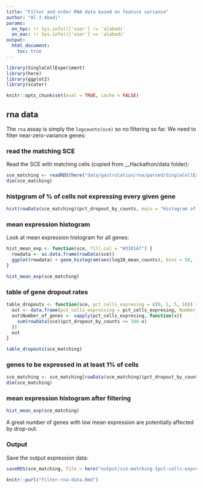```yaml
---
title: "Filter and order RNA data based on feature variance"
author: "Al J Abadi"
params:
  on_hpc: !r Sys.info()['user'] != 'alabadi'
  on_mac: !r Sys.info()['user'] == 'alabadi'
output:
  html_document:
    toc: true
---
```


```r
library(SingleCellExperiment)
library(here)
library(ggplot2)
library(scater)
```


```r
knitr::opts_chunk$set(eval = TRUE, cache = FALSE)
```

## rna data

The `rna` assay is simply the `logcounts(sce)` so no filtering so far. We need to filter near-zero-variance genes:

### read the matching SCE

Read the SCE with matching cells (copied from __Hackathon/data folder):

```r
sce_matching <- readRDS(here("data/gastrulation/rna/parsed/SingleCellExperiment_matching-cells.rds"))
dim(sce_matching)
```

### histpgram of % of cells not expressing every given gene

```r
hist(rowData(sce_matching)$pct_dropout_by_counts, main = "Histogram of percent of cell dropouts for genes")
```

### mean expression histogram

Look at mean expression histogram for all genes:
```r
hist_mean_exp <- function(sce, fill_col = "#3381A7") {
  rowdata <- as.data.frame(rowData(sce))
  ggplot(rowdata) + geom_histogram(aes(log10_mean_counts), bins = 50, fill = fill_col) + theme_bw()
}

hist_mean_exp(sce_matching)
```

### table of gene dropout rates

```r
table_dropouts <- function(sce, pct_cells_expresing = c(0, 1, 5, 10)) {
  out <- data.frame(pct_cells_expressing = pct_cells_expresing, Number_of_genes = NA)
  out$Number_of_genes <- sapply(pct_cells_expresing, function(x){
    sum(rowData(sce)$pct_dropout_by_counts <= 100-x)
  })
  out
}

table_dropouts(sce_matching)

```


### genes to be expressed in at least 1% of cells

```r
sce_matching <- sce_matching[rowData(sce_matching)$pct_dropout_by_counts <= 99 ,]
dim(sce_matching)
```

### mean expression histogram after filtering

```r
hist_mean_exp(sce_matching)
```

A great number of genes with low mean expression are potentially affected by drop-out.

### Output

Save the output expression data:

```r
saveRDS(sce_matching, file = here("output/sce-matching-1pct-cells-expressing.rds"))
```


```r
knitr::purl("filter-rna-data.Rmd")
```

